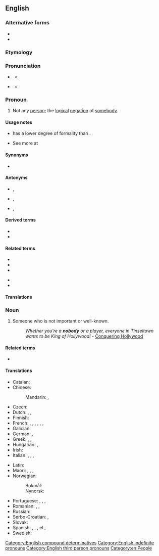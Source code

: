 ==English==

===Alternative forms===
* {{l|en|nobuddy}}
* {{l|en|nobudy}}

===Etymology===
{{compound|en|no|body}}

===Pronunciation===
* {{a|UK}} {{IPA|en|/ˈnəʊ.bə.di/|/ˈnəʊ.bɒ.di/}}
** {{audio|en|En-uk-nobody.ogg|Audio (UK)}}
* {{a|US}} {{IPA|en|/ˈnoʊ.bə.di/|/ˈnoʊ.bɑ.di/}}
** {{audio|en|en-us-nobody.ogg|Audio (US)}}

===Pronoun===
{{en-pron}}

# Not any [[person]]; the [[logical]] [[negation]] of [[somebody]].
#: {{ux|en|I asked several people, but '''nobody''' knew how.}}
#: {{ux|en|'''Nobody''' called or visited that day.}}

====Usage notes====
* {{m|en||Nobody}} has a lower degree of formality than {{m|en|no one}}.
* See more at {{m|en|no one}}

====Synonyms====
* {{l|en|no one}}

====Antonyms====
* {{l|en|anybody}}, {{l|en|anyone}}
* {{l|en|everybody}}, {{l|en|everyone}}
* {{l|en|somebody}}, {{l|en|someone}}

====Derived terms====
* {{l|en|nobody ever went broke underestimating the intelligence of the American people}}
* {{l|en|nobody's fool}}

====Related terms====
{{rel-top|Terms related to ''nobody''}}
* {{l|en|anybody}}
* {{l|en|everybody}}
* {{l|en|somebody}}
{{rel-mid}}
* {{l|en|nowhere}}
* {{l|en|nothing}}
{{rel-bottom}}

====Translations====
{{trans-see|not any person; the logical negation of somebody|no one}}

===Noun===
{{en-noun}}

# Someone who is not important or well-known.
#: {{rfdatek|en|Conquering Hollywood}}''Whether you're a '''nobody''' or a player, everyone in Tinseltown wants to be King of Hollywood!'' - [http://www.conqueringhollywood.com/ Conquering Hollywood]

====Related terms====
* {{l|en|nonentity}}

====Translations====
{{trans-top|unimportant person}}
* Catalan: {{t+|ca|ningú|m|f}}
* Chinese:
*: Mandarin: {{t|cmn|無名小輩}}, {{t|cmn|无名小辈|tr=wúmíng xiǎobèi}}
* Czech: {{t+|cs| nýmand |m}}
* Dutch: {{t+|nl|niemand}}, {{t+|nl|schertsfiguur|m|f}}, {{t+|nl|nul|m}}
* Finnish: {{t+|fi|tuntematon}}
* French: {{t+|fr|moins-que-rien|m}}, {{t+|fr|nullité|f}}, {{t+|fr|sous-merde|f}}, {{t+|fr|personne|f}}, {{t+|fr|nul|m}}, {{t+|fr|zéro|m}}, {{t+|fr|zéro absolu}}
* Galician: {{t|gl|ninguén}}
* German: {{t+|de|niemand|m}}, {{t+|de|keiner|m}}
* Greek: {{t|el|πουθενάς|m}}, {{t+|el|τιποτένιος|m}}, {{t+|el|ασήμαντος|m}}
* Hungarian: {{t+|hu|senki}}, {{t|hu|nímand}}
* Irish: {{t|ga|neamhdhuine|m}}
* Italian: {{t+|it|nessuno|m}}, {{t+|it|nullità|f}}, {{t+|it|zero assoluto}}, {{t|it|uomo da niente|m}}
{{trans-mid}}
* Latin: {{t|la|[[terrae]] [[filius]]|m}}
* Maori: {{t|mi|kurumetometo}}, {{t|mi|roromore}}, {{t+|mi|ware}}, {{t|mi|mōri}}
* Norwegian:
*: Bokmål: {{t+|nb|null|n|m}}
*: Nynorsk: {{t|nn|null|n|m}}
* Portuguese: {{t+|pt|joão-ninguém|m}}, {{t+|pt|zé-ninguém|m}}, {{t+|pt|ninguém|m}}, {{t+|pt|nulidade|f}}
* Romanian: {{t+|ro|nimeni}}, {{t+|ro|nulitate|f}}, {{t+|ro|zero|n}}
* Russian: {{t+|ru|ничто́жество|n}}
* Serbo-Croatian: {{t|sh|нико и ништа|m|tr=niko i ništa|sc=Cyrl}}, {{t|sh|нико|m|tr=niko|sc=Cyrl}}
* Slovak: {{t|sk|niktoš|m}}
* Spanish: {{t+|es|don nadie|m}}, {{t+|es|pelagatos|m|f}}, {{t+|es|andoba}}, el {{t|es|último mono}}, {{t+|es|cero absoluto|m}}
* Swedish: {{t+|sv|ingen|c}}
{{trans-bottom}}

[[Category:English compound determinatives]]
[[Category:English indefinite pronouns]]
[[Category:English third person pronouns]]
[[Category:en:People]]
